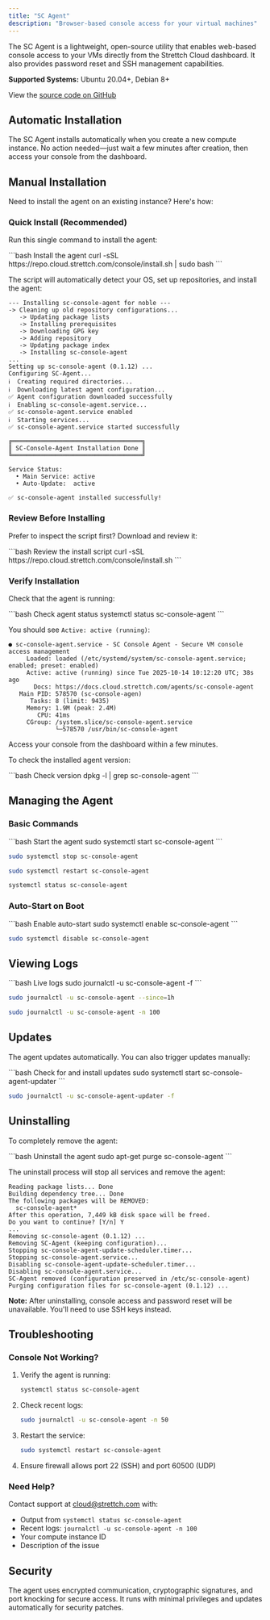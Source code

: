 ```yaml
---
title: "SC Agent"
description: "Browser-based console access for your virtual machines"
---
```


The SC Agent is a lightweight, open-source utility that enables web-based console access to your VMs directly from the Strettch Cloud dashboard. It also provides password reset and SSH management capabilities.

**Supported Systems:** Ubuntu 20.04+, Debian 8+

View the [source code on GitHub](https://github.com/strettch/sc-console-agent)

## Automatic Installation

The SC Agent installs automatically when you create a new compute instance. No action needed—just wait a few minutes after creation, then access your console from the dashboard.

## Manual Installation

Need to install the agent on an existing instance? Here's how:

### Quick Install (Recommended)

Run this single command to install the agent:

<CodeGroup>
```bash Install the agent
curl -sSL https://repo.cloud.strettch.com/console/install.sh | sudo bash
```
</CodeGroup>

The script will automatically detect your OS, set up repositories, and install the agent:

```
--- Installing sc-console-agent for noble ---
-> Cleaning up old repository configurations...
   -> Updating package lists
   -> Installing prerequisites
   -> Downloading GPG key
   -> Adding repository
   -> Updating package index
   -> Installing sc-console-agent
...
Setting up sc-console-agent (0.1.12) ...
Configuring SC-Agent...
ℹ️  Creating required directories...
ℹ️  Downloading latest agent configuration...
✅ Agent configuration downloaded successfully
ℹ️  Enabling sc-console-agent.service...
✅ sc-console-agent.service enabled
ℹ️  Starting services...
✅ sc-console-agent.service started successfully

╔════════════════════════════════════╗
║ SC-Console-Agent Installation Done ║
╚════════════════════════════════════╝

Service Status:
  • Main Service: active
  • Auto-Update:  active

✅ sc-console-agent installed successfully!
```

### Review Before Installing

Prefer to inspect the script first? Download and review it:

<CodeGroup>
```bash Review the install script
curl -sSL https://repo.cloud.strettch.com/console/install.sh
```
</CodeGroup>

### Verify Installation

Check that the agent is running:

<CodeGroup>
```bash Check agent status
systemctl status sc-console-agent
```
</CodeGroup>

You should see `Active: active (running)`:

```
● sc-console-agent.service - SC Console Agent - Secure VM console access management
     Loaded: loaded (/etc/systemd/system/sc-console-agent.service; enabled; preset: enabled)
     Active: active (running) since Tue 2025-10-14 10:12:20 UTC; 38s ago
       Docs: https://docs.cloud.strettch.com/agents/sc-console-agent
   Main PID: 578570 (sc-console-agen)
      Tasks: 8 (limit: 9435)
     Memory: 1.9M (peak: 2.4M)
        CPU: 41ms
     CGroup: /system.slice/sc-console-agent.service
             └─578570 /usr/bin/sc-console-agent
```

Access your console from the dashboard within a few minutes.

To check the installed agent version:

<CodeGroup>
```bash Check version
dpkg -l | grep sc-console-agent
```
</CodeGroup>

## Managing the Agent

### Basic Commands

<CodeGroup>
```bash Start the agent
sudo systemctl start sc-console-agent
```

```bash Stop the agent
sudo systemctl stop sc-console-agent
```

```bash Restart the agent
sudo systemctl restart sc-console-agent
```

```bash Check status
systemctl status sc-console-agent
```
</CodeGroup>

### Auto-Start on Boot

<CodeGroup>
```bash Enable auto-start
sudo systemctl enable sc-console-agent
```

```bash Disable auto-start
sudo systemctl disable sc-console-agent
```
</CodeGroup>

## Viewing Logs

<CodeGroup>
```bash Live logs
sudo journalctl -u sc-console-agent -f
```

```bash Last hour
sudo journalctl -u sc-console-agent --since=1h
```

```bash Last 100 lines
sudo journalctl -u sc-console-agent -n 100
```
</CodeGroup>

## Updates

The agent updates automatically. You can also trigger updates manually:

<CodeGroup>
```bash Check for and install updates
sudo systemctl start sc-console-agent-updater
```

```bash View update logs
sudo journalctl -u sc-console-agent-updater -f
```
</CodeGroup>

## Uninstalling

To completely remove the agent:

<CodeGroup>
```bash Uninstall the agent
sudo apt-get purge sc-console-agent
```
</CodeGroup>

The uninstall process will stop all services and remove the agent:

```
Reading package lists... Done
Building dependency tree... Done
The following packages will be REMOVED:
  sc-console-agent*
After this operation, 7,449 kB disk space will be freed.
Do you want to continue? [Y/n] Y
...
Removing sc-console-agent (0.1.12) ...
Removing SC-Agent (keeping configuration)...
Stopping sc-console-agent-update-scheduler.timer...
Stopping sc-console-agent.service...
Disabling sc-console-agent-update-scheduler.timer...
Disabling sc-console-agent.service...
SC-Agent removed (configuration preserved in /etc/sc-console-agent)
Purging configuration files for sc-console-agent (0.1.12) ...
```

**Note:** After uninstalling, console access and password reset will be unavailable. You'll need to use SSH keys instead.

## Troubleshooting

### Console Not Working?

1. Verify the agent is running:
   <CodeGroup>
   ```bash
   systemctl status sc-console-agent
   ```
   </CodeGroup>

2. Check recent logs:
   <CodeGroup>
   ```bash
   sudo journalctl -u sc-console-agent -n 50
   ```
   </CodeGroup>

3. Restart the service:
   <CodeGroup>
   ```bash
   sudo systemctl restart sc-console-agent
   ```
   </CodeGroup>

4. Ensure firewall allows port 22 (SSH) and port 60500 (UDP)

### Need Help?

Contact support at [cloud@strettch.com](mailto:cloud@strettch.com) with:
- Output from `systemctl status sc-console-agent`
- Recent logs: `journalctl -u sc-console-agent -n 100`
- Your compute instance ID
- Description of the issue

## Security

The agent uses encrypted communication, cryptographic signatures, and port knocking for secure access. It runs with minimal privileges and updates automatically for security patches.
